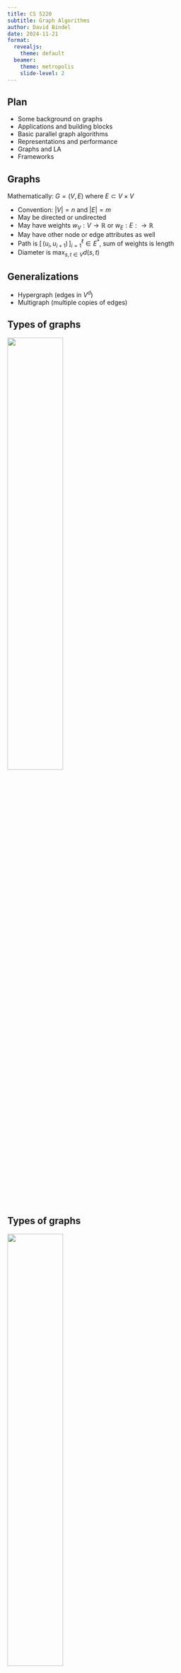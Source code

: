 ```yaml
---
title: CS 5220
subtitle: Graph Algorithms
author: David Bindel
date: 2024-11-21
format:
  revealjs:
    theme: default
  beamer:
    theme: metropolis
    slide-level: 2
---
```


## Plan

- Some background on graphs
- Applications and building blocks
- Basic parallel graph algorithms
- Representations and performance
- Graphs and LA
- Frameworks


## Graphs

Mathematically: $G = (V,E)$ where $E \subset V \times V$

-   Convention: $|V| = n$ and $|E| = m$
-   May be directed or undirected
-   May have weights $w_V : V \rightarrow \mathbb{R}$ or
    $w_E : E : \rightarrow \mathbb{R}$
-   May have other node or edge attributes as well
-   Path is $\left[ \, (u_i,u_{i+1}) \, \right]_{i=1}^\ell \in E^*$, sum
    of weights is length
-   Diameter is $\max_{s, t \in V} d(s, t)$


## Generalizations

-   Hypergraph (edges in $V^d$)
-   Multigraph (multiple copies of edges)


## Types of graphs

![](../img/pg-chain.svg){width=50% fig-align="center"}


## Types of graphs

![](../img/pg-tree.svg){width=50% fig-align="center"}


## Types of graphs

![](../img/pg-mesh.svg){width=50% fig-align="center"}


## Types of graphs

![](../img/pg-Lmesh.svg){width=50% fig-align="center"}


## Types of graphs

![](../img/part_esep_spectral.svg){width=50% fig-align="center"}


## Types of graphs

![](../img/Karate_new.svg){width=50% fig-align="center"}

## Types of graphs

Many possible structures:

-   Lines and trees
-   Completely regular grids
-   Planar graphs (no edges need cross)
-   Low-dimensional Euclidean
-   Power law graphs
-   \...

Algorithms are not one-size-fits-all!

## Ends of a spectrum

                      Planar               Power law
  ------------------- -------------------- ----------------------------------------
        Vertex degree Uniformly small      $P(\mathrm{deg} = k) \sim k^{-\gamma}$
               Radius $\Omega(\sqrt{n})$   Small
             Edge sep $O(\sqrt{n})$        nothing small
         Linear solve Direct OK            Iterative
                 Apps PDEs                 Social networks

Calls for different methods!


## Applications: Routing and shortest paths

![image](../img/ithaca2nyc.png){width="50%" fig-align="center"}


## Applications: Traversal, ranking, clustering

-   Web crawl / traversal
-   PageRank, HITS
-   Clustering similar documents


## Applications: Sparse solvers

[![image](../img/Pothen-barth5.jpg){width="50%" fig-align="center"}](http://yifanhu.net/GALLERY/GRAPHS/GIF_SMALL/Pothen@barth5.html)

-   Ordering for sparse factorization
-   Partitioning
-   Coarsening for AMG


## Applications: Dimensionality reduction

[![image](../img/web1-isomap.jpg){width="80%" fig-align="center"}](http://web.mit.edu/cocosci/isomap/isomap.html)


## Common building blocks

-   Traversals
-   Shortest paths
-   Spanning tree
-   Flow computations
-   Topological sort
-   Coloring
-   \...

\... and most of sparse linear algebra.


## Over-simple models

Let $t_p =$ idealized time on $p$ processors

-   $t_1 =$ work
-   $t_\infty =$ span (or depth, or critical path length)

Don't bother with parallel DFS! Span is $\Omega(n)$.\
Let's spend a few minutes on more productive algorithms\...

## Serial BFS

- Push seed node onto queue and mark
- While Q nonempty
  - Pop node from queue
  - Visit node
  - Push unmarked neighbors on queue
  - Mark all neighbors

## Parallel BFS

Simple idea: parallelize across frontiers

-   Pro: Simple to think about
-   Pro: Lots of parallelism with small radius?
-   Con: What if frontiers are small?

## Parallel BFS: Ullman-Yannakakis

Assuming a high-diameter graph:

-   Form set $S$ with start + random nodes, $|S| = \Theta(\sqrt{n} \log n)$ 
    - long shortest paths go through $S$ w.h.p.
-   Take $\sqrt{n}$ steps of BFS from each seed in $S$
-   Form aux graph for distances between seeds
-   Run all-pairs shortest path on aux graph

OK, but what if diameter is not large?

## Serial BFS: Bottom-up

- Set $d[v] = \infty$ for all vertices
- Set $d[s] = 0$ for seed $s$
- Until $d$ stops changing
  - For each $u \in V$
    - $d[u] = \min(d[u], \min_{w \in N(u)} d[w]+1)$

## Parallel BFS

Key ideas:

-   At some point, switch from top-down expanding frontier ("are you my
    child?") to bottom-up checking for parents ("are you my parent?")
-   Use 2D blocking of adjacency

## Single-source shortest path

Classic algorithm: Dijkstra

-   Dequeue closest point to frontier, expand frontier
-   Update priority queue of distances (in parallel)
-   Repeat

Or run serial Dijkstra from different sources for APSP.

## Alternate idea: label correcting

Initialize $d[u]$ with distance over-estimates to source

-   $d[s] = 0$
-   Repeatedly relax $d[u] := \min_{(v,u) \in E} d[v] + w(v,u)$

Converges (eventually) as long as all nodes visited repeatedly, updates
are atomic. If serial sweep in a consistent order, call it Bellman-Ford.

## Single-source shortest path: $\Delta$-stepping

Alternate approach: *hybrid* algorithm

-   Process a "bucket" at a time
-   Relax "light" edges (wt \< $\Delta$), might add to bucket
-   When bucket empties, relax "heavy" edges a la Dijkstra

## Maximal independent sets (MIS)

-   $S \subset V$ *independent* if none are neighbors.
-   *Maximal* if no others can be added and remain independent.
-   *Maximum* if no other MIS is bigger.
-   Maximum is NP-hard; maximal is easy (serial)

## Simple greedy MIS

-   Start with $S$ empty
-   For each $v \in V$ *sequentially*, add $v$ to $S$ if possible.

## Luby's algorithm

-   Init $S := \emptyset$
-   Init candidates $C := V$
-   While $C \neq \emptyset$
    -   Label each $v$ with a random $r(v)$
    -   For each $v \in C$ in parallel, if $r(v) <
              \min_{\mathcal{N}(v)} r(u)$
        -   Move $v$ from $C$ to $S$
        -   Remove neighbors from $v$ to $C$

Very probably finishes in $O(\log n)$ rounds.

## Luby's algorithm (round 1)

![](../img/mis_luby1.svg){width=80% fig-align="center"}

## Luby's algorithm (round 2)

![](../img/mis_luby2.svg){width=80% fig-align="center"}

## A fundamental problem

Many graph ops are

-   Computationally cheap (per node or edge)
-   Bad for locality

**Memory bandwidth** as a limiting factor.

## Big data?

Consider:

-   323 million in US (fits in 32-bit int)
-   About 350 Facebook friends each
-   Compressed sparse row: about 450 GB

Topology (no metadata) on one big cloud node\...


## Graph rep: Adj matrix

![](../img/part_matrix.svg){width=40% fig-align="center"}

Pro: efficient for dense graphs\
Con: wasteful for sparse case\...


## Graph rep: Coordinate

-   Tuples: $(i,j,w_{ij})$
-   Pro: Easy to update
-   Con: Slow for multiply


## Graph rep: Adj list

-   Linked lists of adjacent nodes
-   Pro: Still easy to update
-   Con: May cost more to store than coord?


## Graph rep: CSR

![](../img/csr-demo.svg){width=80% fig-align="center"}

Pro: traversal? Con: updates


## Graph rep: implicit

-   Idea: Never materialize a graph data structure
-   Key: Provide traversal primitives
-   Pro: Explicit rep'n sometimes overkill for one-off graphs?
-   Con: Hard to use canned software (except NLA?)


## Graph algorithms and LA

-   Really is standard LA
    -   Spectral partitioning and clustering
    -   PageRank and some other centralities
    -   "Laplacian Paradigm" (Spielman, Teng, others\...)
-   Looks like LA
    -   Floyd-Warshall
    -   Breadth-first search?


## Graph algorithms and LA

*Semirings* have $\oplus$ and $\otimes$ s.t.

-   Addition is commutative+associative with a 0
-   Multiplication is associative with identity 1
-   Both are distributive
-   $a \otimes 0 = 0 \otimes a = 0$
-   But no subtraction or division

Technically *modules* over semirings


## Graph algorithms and LA

Example: min-plus

-   $\oplus = \min$ and additive identity $0 \equiv \infty$
-   $\otimes = +$ and multiplicative identity $1 \equiv 0$
-   Useful for shortest distance: $d = A \otimes d$


## Graph BLAS

<http://www.graphblas.org/>

-   Version 2.1.0 (final) as of Dec 2023
-   (Opaque) internal sparse matrix data structure
-   Allows operations over misc semirings

## Graph frameworks

Several to choose from!

-   Pregel, Apache Giraph, Stanford GPS, \...
-   GraphLab family
    -   GraphLab: Original distributed memory
    -   PowerGraph: For "natural" (power law) networks
    -   GraphChi: *Chi*huahua -- shared mem vs distributed
-   Outperformed by Galois, Ligra, BlockGRACE, others
-   But\... programming model was easy
-   GraphIt - best of both worlds?


## Graph frameworks

-   "Think as a vertex"
    -   Each vertex updates locally
    -   Exchanges messages with neighbors
    -   Runtime actually schedules updates/messages
-   Message sent at super-step $S$ arrives at $S+1$
-   Looks like BSP


## At what COST?

"Scalability! But at what COST?"\
McSherry, Isard, Murray, HotOS 15

> You can have a second computer once you've shown you know how to use
> the first one.\
> -- Paul Barham (quoted in intro)

-   Configuration that Outperforms a Single Thread
-   Observation: many systems have unbounded COST!

